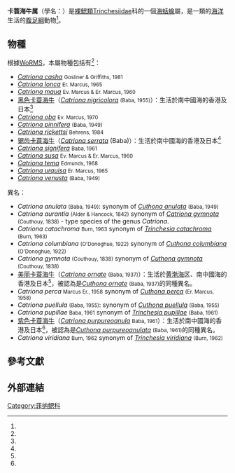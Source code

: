 {{Automatic taxobox
 | taxon = Catriona
 | authority = Winckworth, 1941
 | synonyms =
 | type_species= ''Eolis aurantia'' <small>Alder & Hancock, 1842</small> 
}}

'''卡蓑海牛属'''（學名：{{lang|la|''Catriona''}}）是[[裸鰓類|裸鰓類]][[Trinchesiidae|Trinchesiidae]]科的一個[[海蛞蝓|海蛞蝓]]屬，是一類的[[海洋動物|海洋]]生活的[[腹足綱|腹足綱]]動物<ref name="Gosliner 1981" />。

==物種==
根據[[WoRMS|WoRMS]]，本屬物種包括有<ref name="WoRMS_138542" />：
* ''[[Catriona_casha|Catriona casha]]'' <small>Gosliner & Griffiths, 1981</small>
* ''[[Catriona_lonca|Catriona lonca]]'' <small>Er. Marcus, 1965</small>
* ''[[Catriona_maua|Catriona maua]]'' <small>Ev. Marcus & Er. Marcus, 1960</small>
* [[黑色卡蓑海牛|黑色卡蓑海牛]]（''[[Catriona_nigricolora|Catriona nigricolora]]'' <small>(Baba, 1955)</small>）：生活於南中國海的香港及日本<ref name=qdhys />
* ''[[Catriona_oba|Catriona oba]]'' <small>Ev. Marcus, 1970</small>
* ''[[Catriona_pinnifera|Catriona pinnifera]]'' <small>(Baba, 1949)</small>
* ''[[Catriona_rickettsi|Catriona rickettsi]]'' <small>Behrens, 1984</small>
*[[锯齿卡蓑海牛|锯齿卡蓑海牛]]（''[[Catriona_serrata|Catriona serrata]]'' (Baba)）：生活於南中國海的香港及日本<ref name=qdhys />
* ''[[Catriona_signifera|Catriona signifera]]'' <small>Baba, 1961</small>
* ''[[Catriona_susa|Catriona susa]]'' <small>Ev. Marcus & Er. Marcus, 1960</small>
* ''[[Catriona_tema|Catriona tema]]'' <small>Edmunds, 1968</small>
* ''[[Catriona_urquisa|Catriona urquisa]]'' <small>Er. Marcus, 1965</small>
* ''[[Catriona_venusta|Catriona venusta]]'' <small>(Baba, 1949)</small>

;異名：
* ''Catriona anulata'' <small>(Baba, 1949)</small>: synonym of ''[[Cuthona_anulata|Cuthona anulata]]'' <small>(Baba, 1949)</small>
* ''Catriona aurantia'' <small>(Alder & Hancock, 1842)</small> synonym of ''[[Catriona_gymnota|Catriona gymnota]]'' <small>(Couthouy, 1838)</small> - type species of the genus ''Catriona''.
* ''Catriona catachroma'' <small>Burn, 1963</small> synonym of ''[[Trinchesia_catachroma|Trinchesia catachroma]]'' <small>(Burn, 1963)</small>
* ''Catriona columbiana'' <small>(O'Donoghue, 1922)</small> synonym of ''[[Cuthona_columbiana|Cuthona columbiana]]'' <small>(O'Donoghue, 1922)</small>
* ''Catriona gymnota'' <small>(Couthouy, 1838)</small> synonym of ''[[Cuthona_gymnota|Cuthona gymnota]]'' <small>(Couthouy, 1838)</small>
*[[美丽卡蓑海牛|美丽卡蓑海牛]]（''[[Catriona_ornate|Catriona ornate]]'' <small>(Baba, 1937)</small>）：生活於[[黄海|黄]][[渤海|渤海]]区、南中國海的香港及日本<ref name=qdhys />，被認為是''[[Cuthona_ornate|Cuthona ornate]]'' <small>(Baba, 1937)</small>的同種異名。
* ''Catriona perca'' <small>Marcus Er., 1958</small> synonym of ''[[Cuthona_perca|Cuthona perca]]'' <small>(Er. Marcus, 1958)</small>
* ''Catriona puellula'' <small>(Baba, 1955)</small>: synonym of ''[[Cuthona_puellula|Cuthona puellula]]'' <small>(Baba, 1955)</small>
* ''Catriona pupillae'' <small>Baba, 1961</small> synonym of ''[[Trinchesia_pupillae|Trinchesia pupillae]]'' <small>(Baba, 1961)</small>
*[[紫色卡蓑海牛|紫色卡蓑海牛]]（''[[Catriona_purpureoanula|Catriona purpureoanula]]'' <small>Baba, 1961</small>）：生活於南中國海的香港及日本<ref name=qdhys />，被認為是''[[Cuthona_purpureoanulata|Cuthona purpureoanulata]]'' <small>(Baba, 1961)</small>的同種異名。
* ''Catriona viridiana'' <small>Burn, 1962</small> synonym of ''[[Trinchesia_viridiana|Trinchesia viridiana]]'' <small>(Burn, 1962)</small>

==參考文獻==
{{reflist |refs=
<ref name="Gosliner 1981">{{cite journal
 |last1        = Gosliner
 |first1       = T. M.
 |last2        = Griffiths
 |first2       = R. J.
 |year         = 1981
 |url          = http://biodiversitylibrary.org/page/40660849
 |title        = ''Description and revision of some South African aeolidacean Nudibranchia (Mollusca: Gastropoda''
 |journal      = Annals of the South African Museum
 |volume       = 84
 |pages        = 105-150
 |language     = en
 |access-date  = 2017-01-04
 |archive-date = 2017-11-07
 |archive-url  = https://web.archive.org/web/20171107035148/https://www.biodiversitylibrary.org/page/40660849
 |dead-url     = no
}}</ref>
<ref name=qdhys>{{cite journal |author1=[[尤仲杰|尤仲杰]] |author2=[[林光宇_(動物學家)|林光宇 (動物學家)]] |url=http://qdhys.ijournal.cn/hykxen/ch/reader/create_pdf.aspx?file_no=20050807&year_id=2005&quarter_id=8&falg=1 |title=中国近海枝鳃亚目、蓑海牛亚目（软体动物）区系的研究 |journal=Marine Sciences |volume=29 |issue=8 |pages=23-26 |date=2005-04-06 |accessdate=2016-12-30 |language=zh-hans |archive-date=2020-10-05 |archive-url=https://web.archive.org/web/20201005173015/http://qdhys.ijournal.cn/hykxen/ch/reader/create_pdf.aspx?file_no=20050807&year_id=2005&quarter_id=8&falg=1 |dead-url=no }}</ref>
<ref name="WoRMS_138542">{{cite WoRMS |id=138542 |title=''Catriona'' Winckworth, 1941 |authorlink=WoRMS |last1=Gofas |first1=S. |last2=Bouchet |first2=P. |year=2015 ''Catriona'' |accessdate=2015-02-09 }}</ref>
}}

==外部連結==
{{taxonbar}}
[[Category:菲纳鳃科|Category:菲纳鳃科]]
